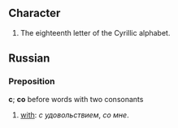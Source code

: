 == Character ==
#The eighteenth letter of the Cyrillic alphabet.

== Russian ==
===Preposition===
'''с'''; '''со''' before words with two consonants

# [[with]]: ''с удовольствием'', ''со мне''.
